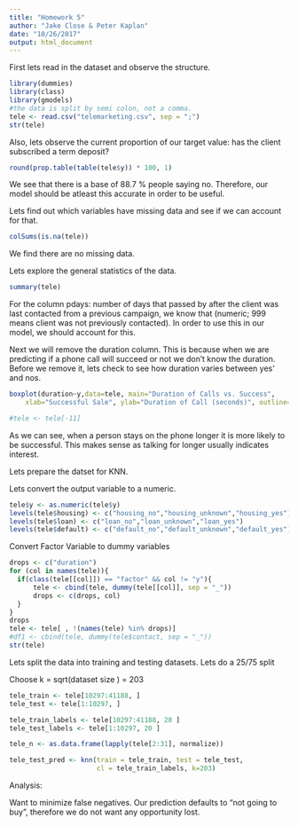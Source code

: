 ```yaml
---
title: "Homework 5"
author: "Jake Close & Peter Kaplan"
date: "10/26/2017"
output: html_document
---
```



First lets read in the dataset and observe the structure.
```r
library(dummies)
library(class)
library(gmodels)
#the data is split by semi colon, not a comma.
tele <- read.csv("telemarketing.csv", sep = ";")
str(tele)
```

Also, lets observe the current proportion of our target value: has the client subscribed a term deposit?

```r
round(prop.table(table(tele$y)) * 100, 1)
```
We see that there is a base of 88.7 % people saying no. Therefore, our model should be atleast this accurate in order to be useful.


Lets find out which variables have missing data and see if we can account for that.
```r
colSums(is.na(tele))
```
We find there are no missing data.

Lets explore the general statistics of the data.
```r
summary(tele)
```
For the column pdays: number of days that passed by after the client was last contacted from a previous campaign, we know that  (numeric; 999 means client was not previously contacted). In order to use this in our model, we should account for this.




Next we will remove the duration column. This is because when we are predicting if a phone call will succeed or not we don't know the duration. Before we remove it, lets check to see how duration varies between yes' and nos. 
```r

boxplot(duration~y,data=tele, main="Duration of Calls vs. Success", 
  	xlab="Successful Sale", ylab="Duration of Call (seconds)", outline=FALSE)

#tele <- tele[-11]

```
As we can see, when a person stays on the phone longer it is more likely to be successful. This makes sense as talking for longer usually indicates interest.

Lets prepare the datset for KNN.

Lets convert the output variable to a numeric.
```r
tele$y <- as.numeric(tele$y)
levels(tele$housing) <- c("housing_no","housing_unknown","housing_yes")
levels(tele$loan) <- c("loan_no","loan_unknown","loan_yes")
levels(tele$default) <- c("default_no","default_unknown","default_yes")

```


Convert Factor Variable to dummy variables
```r
drops <- c("duration")
for (col in names(tele)){
  if(class(tele[[col]]) == "factor" && col != "y"){
      tele <- cbind(tele, dummy(tele[[col]], sep = "_"))
      drops <- c(drops, col)
  }
}
drops
tele <- tele[ , !(names(tele) %in% drops)]
#df1 <- cbind(tele, dummy(tele$contact, sep = "_"))
str(tele)
```


Lets split the data into training and testing datasets. Lets do a 25/75 split

Choose k  = sqrt(dataset size ) = 203
```r
tele_train <- tele[10297:41188, ]
tele_test <- tele[1:10297, ]

tele_train_labels <- tele[10297:41188, 20 ]
tele_test_labels <- tele[1:10297, 20 ]

tele_n <- as.data.frame(lapply(tele[2:31], normalize))

tele_test_pred <- knn(train = tele_train, test = tele_test,
                      cl = tele_train_labels, k=203)
```

Analysis:

Want to minimize false negatives. Our prediction defaults to "not going to buy", therefore we do not want any opportunity lost.
